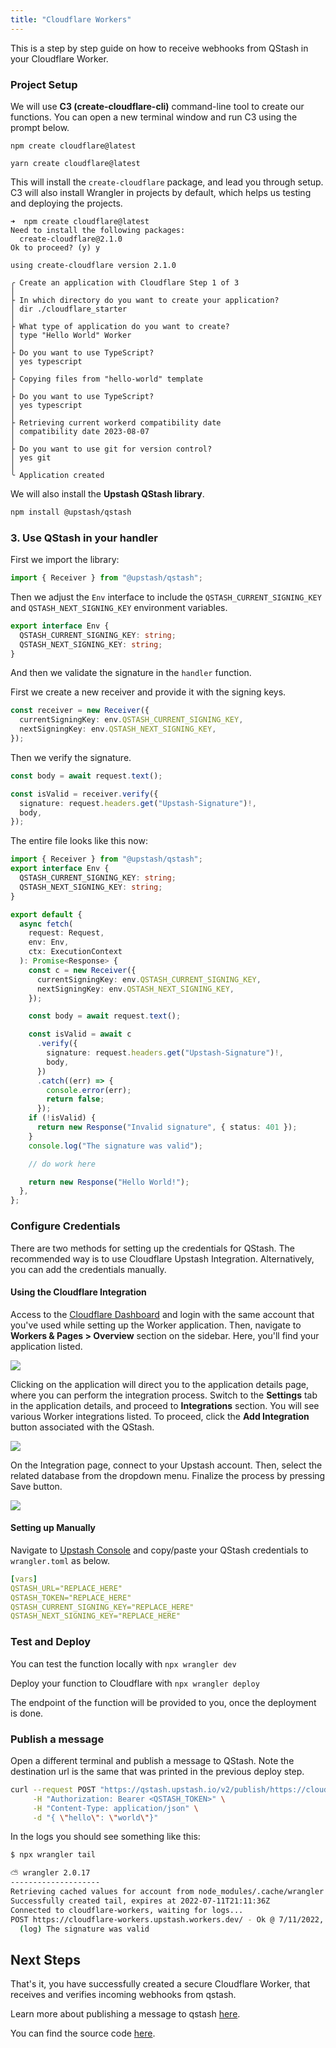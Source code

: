 ```yaml
---
title: "Cloudflare Workers"
---
```


This is a step by step guide on how to receive webhooks from QStash in your
Cloudflare Worker.

### Project Setup

We will use **C3 (create-cloudflare-cli)** command-line tool to create our functions. You can open a new terminal window and run C3 using the prompt below.

<CodeGroup>

```shell npm
npm create cloudflare@latest
```

```shell yarn
yarn create cloudflare@latest
```

</CodeGroup>

This will install the `create-cloudflare` package, and lead you through setup. C3 will also install Wrangler in projects by default, which helps us testing and deploying the projects.

```text
➜  npm create cloudflare@latest
Need to install the following packages:
  create-cloudflare@2.1.0
Ok to proceed? (y) y

using create-cloudflare version 2.1.0

╭ Create an application with Cloudflare Step 1 of 3
│
├ In which directory do you want to create your application?
│ dir ./cloudflare_starter
│
├ What type of application do you want to create?
│ type "Hello World" Worker
│
├ Do you want to use TypeScript?
│ yes typescript
│
├ Copying files from "hello-world" template
│
├ Do you want to use TypeScript?
│ yes typescript
│
├ Retrieving current workerd compatibility date
│ compatibility date 2023-08-07
│
├ Do you want to use git for version control?
│ yes git
│
╰ Application created
```

We will also install the **Upstash QStash library**.

```bash
npm install @upstash/qstash
```

### 3. Use QStash in your handler

First we import the library:

```ts src/index.ts
import { Receiver } from "@upstash/qstash";
```

Then we adjust the `Env` interface to include the `QSTASH_CURRENT_SIGNING_KEY`
and `QSTASH_NEXT_SIGNING_KEY` environment variables.

```ts src/index.ts
export interface Env {
  QSTASH_CURRENT_SIGNING_KEY: string;
  QSTASH_NEXT_SIGNING_KEY: string;
}
```

And then we validate the signature in the `handler` function.

First we create a new receiver and provide it with the signing keys.

```ts src/index.ts
const receiver = new Receiver({
  currentSigningKey: env.QSTASH_CURRENT_SIGNING_KEY,
  nextSigningKey: env.QSTASH_NEXT_SIGNING_KEY,
});
```

Then we verify the signature.

```ts src/index.ts
const body = await request.text();

const isValid = receiver.verify({
  signature: request.headers.get("Upstash-Signature")!,
  body,
});
```

The entire file looks like this now:

```ts src/index.ts
import { Receiver } from "@upstash/qstash";
export interface Env {
  QSTASH_CURRENT_SIGNING_KEY: string;
  QSTASH_NEXT_SIGNING_KEY: string;
}

export default {
  async fetch(
    request: Request,
    env: Env,
    ctx: ExecutionContext
  ): Promise<Response> {
    const c = new Receiver({
      currentSigningKey: env.QSTASH_CURRENT_SIGNING_KEY,
      nextSigningKey: env.QSTASH_NEXT_SIGNING_KEY,
    });

    const body = await request.text();

    const isValid = await c
      .verify({
        signature: request.headers.get("Upstash-Signature")!,
        body,
      })
      .catch((err) => {
        console.error(err);
        return false;
      });
    if (!isValid) {
      return new Response("Invalid signature", { status: 401 });
    }
    console.log("The signature was valid");

    // do work here

    return new Response("Hello World!");
  },
};
```

### Configure Credentials

There are two methods for setting up the credentials for QStash. The recommended way is to use Cloudflare Upstash Integration. Alternatively, you can add the credentials manually.

#### Using the Cloudflare Integration

Access to the [Cloudflare Dashboard](https://dash.cloudflare.com) and login with the same account that you've used while setting up the Worker application. Then, navigate to **Workers & Pages > Overview** section on the sidebar. Here, you'll find your application listed.

<Frame>
  <img src="/img/cloudflare-integration/overview.png" />
</Frame>

Clicking on the application will direct you to the application details page, where you can perform the integration process. Switch to the **Settings** tab in the application details, and proceed to **Integrations** section. You will see various Worker integrations listed. To proceed, click the **Add Integration** button associated with the QStash.

<Frame>
  <img src="/img/cloudflare-integration/qstash-add-integration.png" />
</Frame>

On the Integration page, connect to your Upstash account. Then, select the related database from the dropdown menu. Finalize the process by pressing Save button.

<Frame>
  <img src="/img/cloudflare-integration/qstash-credentials.png" />
</Frame>

#### Setting up Manually

Navigate to [Upstash Console](https://console.upstash.com) and copy/paste your QStash credentials to `wrangler.toml` as below.

```yaml
[vars]
QSTASH_URL="REPLACE_HERE"
QSTASH_TOKEN="REPLACE_HERE"
QSTASH_CURRENT_SIGNING_KEY="REPLACE_HERE"
QSTASH_NEXT_SIGNING_KEY="REPLACE_HERE"
```

### Test and Deploy

You can test the function locally with `npx wrangler dev`

Deploy your function to Cloudflare with `npx wrangler deploy`

The endpoint of the function will be provided to you, once the deployment is done.

### Publish a message

Open a different terminal and publish a message to QStash. Note the destination
url is the same that was printed in the previous deploy step.

```bash
curl --request POST "https://qstash.upstash.io/v2/publish/https://cloudflare-workers.upstash.workers.dev" \
     -H "Authorization: Bearer <QSTASH_TOKEN>" \
     -H "Content-Type: application/json" \
     -d "{ \"hello\": \"world\"}"
```

In the logs you should see something like this:

```bash
$ npx wrangler tail

⛅️ wrangler 2.0.17
--------------------
Retrieving cached values for account from node_modules/.cache/wrangler
Successfully created tail, expires at 2022-07-11T21:11:36Z
Connected to cloudflare-workers, waiting for logs...
POST https://cloudflare-workers.upstash.workers.dev/ - Ok @ 7/11/2022, 5:13:19 PM
  (log) The signature was valid
```

## Next Steps

That's it, you have successfully created a secure Cloudflare Worker, that
receives and verifies incoming webhooks from qstash.

Learn more about publishing a message to qstash [here](/qstash/howto/publishing).

You can find the source code [here](https://github.com/upstash/qstash-examples/tree/main/cloudflare-workers).
